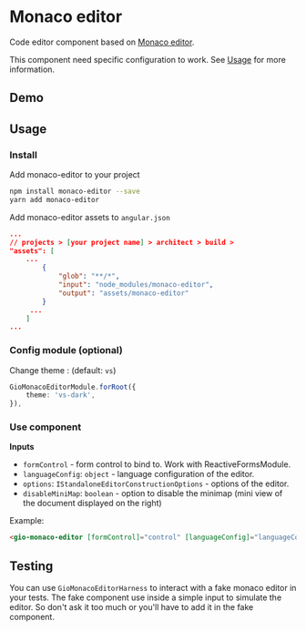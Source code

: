 
<Meta title="Components / Monaco editor / README" />

# Monaco editor

Code editor component based on [Monaco editor](https://microsoft.github.io/monaco-editor/).

This component need specific configuration to work. See [Usage](#usage) for more information.

## Demo

<Story id="components-monaco-editor--default" />

## Usage

### Install
Add monaco-editor to your project

```bash
npm install monaco-editor --save
yarn add monaco-editor
```

Add monaco-editor assets to `angular.json`

```json
...
// projects > [your project name] > architect > build >
"assets": [
    ...
        {
            "glob": "**/*",
            "input": "node_modules/monaco-editor",
            "output": "assets/monaco-editor"
        }
     ...
    ]
...
```

### Config module (optional)

Change theme : (default: `vs`)

```typescript
GioMonacoEditorModule.forRoot({
    theme: 'vs-dark',
}),
```

### Use component

**Inputs**

- `formControl` - form control to bind to. Work with ReactiveFormsModule.
- `languageConfig`: `object` - language configuration of the editor.
- `options`: `IStandaloneEditorConstructionOptions` - options of the editor.
- `disableMiniMap`: `boolean` - option to disable the minimap (mini view of the document displayed on the right)

Example:

```html
<gio-monaco-editor [formControl]="control" [languageConfig]="languageConfig" [disableMiniMap]="disbaleMiniMap"></gio-monaco-editor>
```

## Testing

You can use `GioMonacoEditorHarness` to interact with a fake monaco editor in your tests.
The fake component use inside a simple input to simulate the editor. So don't ask it too much or you'll have to add it in the fake component.
